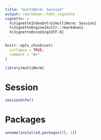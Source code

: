 ```yaml
---
title: "multiNorm: Session"
output: rmarkdown::html_vignette
vignette: >
  %\VignetteIndexEntry{multiNorm: Session}
  %\VignetteEngine{knitr::rmarkdown}
  %\VignetteEncoding{UTF-8}
---
```


```r
knitr::opts_chunk$set(
  collapse = TRUE,
  comment = "#>"
)
```

```r
library(multiNorm)
```

# Session

```r
sessionInfo()
```

# Packages

```r
unname(installed.packages()[, 1])
```
